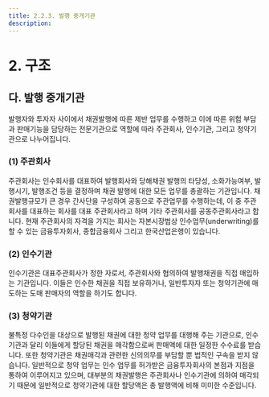 ```yaml
---
title: 2.2.3. 발행 중개기관
description: 
---
```

# 2. 구조

## 다. 발행 중개기관

발행자와 투자자 사이에서 채권발행에 따른 제반 업무를 수행하고 이에 따른 위험 부담과 판매기능을 담당하는 전문기관으로 역할에 따라 주관회사, 인수기관, 그리고 청약기관으로 나누어집니다.

### (1) 주관회사

주관회사는 인수회사를 대표하여 발행회사와 당해채권 발행의 타당성, 소화가능여부, 발행시기, 발행조건 등을 결정하며 채권 발행에 대한 모든 업무를 총괄하는 기관입니다. 채권발행규모가 큰 경우 간사단을 구성하여 공동으로 주관업무를 수행하는데, 이 중 주관회사를 대표하는 회사를 대표 주관회사라고 하며 기타 주관회사를 공동주관회사라고 합니다. 현재 주관회사의 자격을 가지는 회사는 자본시장법상 인수업무(underwriting)를 할 수 있는 금융투자회사, 종합금융회사 그리고 한국산업은행이 있습니다.

### (2) 인수기관

인수기관은 대표주관회사가 정한 자로서, 주관회사와 협의하여 발행채권을 직접 매입하는 기관입니다. 이들은 인수한 채권을 직접 보유하거나, 일반투자자 또는 청약기관에 매도하는 도매 판매자의 역할을 하기도 합니다.

### (3) 청약기관

불특정 다수인을 대상으로 발행된 채권에 대한 청약 업무를 대행해 주는 기관으로, 인수기관과 달리 이들에게 할당된 채권을 매각함으로써 판매액에 대한 일정한 수수료를 받습니다. 또한 청약기관은 채권매각과 관련한 신의의무를 부담할 뿐 법적인 구속을 받지 않습니다. 일반적으로 청약 업무는 인수 업무를 허가받은 금융투자회사의 본점과 지점을 통하여 이루어지고 있으며, 대부분의 채권발행은 주관회사나 인수기관에 의하여 매각되기 때문에 일반적으로 청약기관에 대한 할당액은 총 발행액에 비해 미미한 수준입니다.

